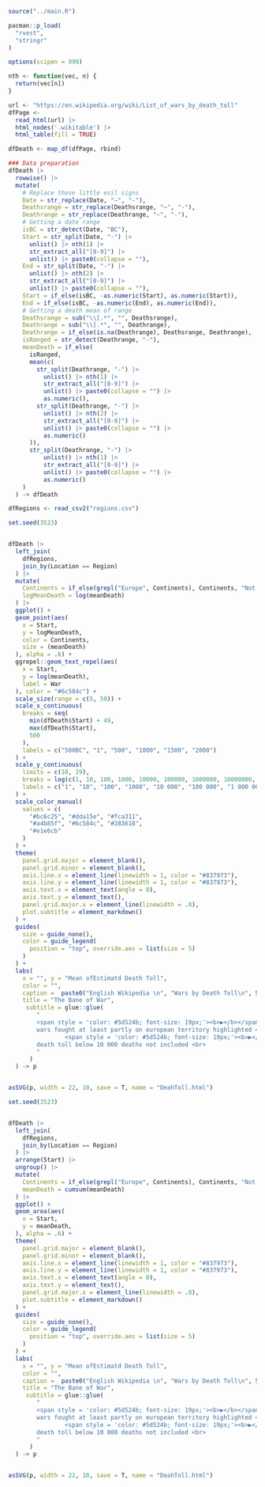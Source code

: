 ```r
source("../main.R")

pacman::p_load(
  "rvest",
  "stringr"
)

options(scipen = 999)
```

```r
nth <- function(vec, n) {
  return(vec[n])
}

```


```r
url <- "https://en.wikipedia.org/wiki/List_of_wars_by_death_toll"
dfPage <- 
  read_html(url) |>
  html_nodes('.wikitable') |>
  html_table(fill = TRUE)

dfDeath <- map_df(dfPage, rbind)
```

```r
### Data preparation
dfDeath |>
  rowwise() |>
  mutate(
    # Replace those little evil signs
    Date = str_replace(Date, "–", "-"),
    Deathsrange = str_replace(Deathsrange, "–", "-"),
    Deathrange = str_replace(Deathrange, "–", "-"),
    # Getting a date range
    isBC = str_detect(Date, "BC"),
    Start = str_split(Date, "-") |>
      unlist() |> nth(1) |>
      str_extract_all("[0-9]") |>
      unlist() |> paste0(collapse = ""),
    End = str_split(Date, "-") |>
      unlist() |> nth(2) |>
      str_extract_all("[0-9]") |>
      unlist() |> paste0(collapse = ""),
    Start = if_else(isBC, -as.numeric(Start), as.numeric(Start)),
    End = if_else(isBC, -as.numeric(End), as.numeric(End)),
    # Getting a death mean of range
    Deathsrange = sub("\\[.*", "", Deathsrange),
    Deathrange = sub("\\[.*", "", Deathrange),
    Deathrange = if_else(is.na(Deathrange), Deathsrange, Deathrange),
    isRanged = str_detect(Deathrange, "-"),
    meanDeath = if_else(
      isRanged,
      mean(c(
        str_split(Deathrange, "-") |>
          unlist() |> nth(1) |>
          str_extract_all("[0-9]") |>
          unlist() |> paste0(collapse = "") |>
          as.numeric(),
        str_split(Deathrange, "-") |>
          unlist() |> nth(2) |>
          str_extract_all("[0-9]") |>
          unlist() |> paste0(collapse = "") |>
          as.numeric()
      )),
      str_split(Deathrange, "-") |>
          unlist() |> nth(1) |>
          str_extract_all("[0-9]") |>
          unlist() |> paste0(collapse = "") |>
          as.numeric()
    )
  ) -> dfDeath
```
```r
dfRegions <- read_csv2("regions.csv")
```


```r
set.seed(3523)


dfDeath |>
  left_join(
    dfRegions,
    join_by(Location == Region)
  ) |>
  mutate(
    Continents = if_else(grepl("Europe", Continents), Continents, "Not Europe"),
    logMeanDeath = log(meanDeath)
  ) |>
  ggplot() +
  geom_point(aes(
    x = Start,
    y = logMeanDeath,
    color = Continents,
    size = (meanDeath)
  ), alpha = .6) +
  ggrepel::geom_text_repel(aes(
    x = Start,
    y = log(meanDeath),
    label = War
  ), color = "#6c584c") +
  scale_size(range = c(5, 50)) +
  scale_x_continuous(
    breaks = seq(
      min(dfDeath$Start) + 49,
      max(dfDeath$Start),
      500
    ),
    labels = c("500BC", "1", "500", "1000", "1500", "2000")
  ) +
  scale_y_continuous(
    limits = c(10, 19),
    breaks = log(c(1, 10, 100, 1000, 10000, 100000, 1000000, 10000000, 100000000)),
    labels = c("1", "10", "100", "1000", "10 000", "100 000", "1 000 000", "10 000 000", "100 000 000")
  ) +
  scale_color_manual(
    values = c(
      "#bc6c25", "#dda15e", "#fca311",
      "#a4b85f", "#6c584c", "#283618",
      "#e1e6cb"
    )
  ) +
  theme(
    panel.grid.major = element_blank(),
    panel.grid.minor = element_blank(),
    axis.line.x = element_line(linewidth = 1, color = "#837973"),
    axis.line.y = element_line(linewidth = 1, color = "#837973"),
    axis.text.x = element_text(angle = 0),
    axis.text.y = element_text(),
    panel.grid.major.x = element_line(linewidth = .8),
    plot.subtitle = element_markdown()
  ) +
  guides(
    size = guide_none(),
    color = guide_legend(
      position = "top", override.aes = list(size = 5)
    )
  ) +
  labs(
    x = "", y = "Mean ofEstimatd Death Toll",
    color = "",
    caption =  paste0("English Wikipedia \n", "Wars by Death Toll\n", Sys.Date(), "\nMK"),
    title = "The Bane of War",
     subtitle = glue::glue(
        "
        <span style = 'color: #5d524b; font-size: 19px;'><b>▶</b></span> 
        wars fought at least partly on european territory highlighted <br>
                <span style = 'color: #5d524b; font-size: 19px;'><b>▶</b></span> 
        death toll below 10 000 deaths not included <br>
        "
      )
  ) -> p


asSVG(p, width = 22, 10, save = T, name = "DeahToll.html")
```

```r
set.seed(3523)


dfDeath |>
  left_join(
    dfRegions,
    join_by(Location == Region)
  ) |>
  arrange(Start) |>
  ungroup() |>
  mutate(
    Continents = if_else(grepl("Europe", Continents), Continents, "Not Europe"),
    meanDeath = cumsum(meanDeath)
  ) |>
  ggplot() +
  geom_area(aes(
    x = Start,
    y = meanDeath,
  ), alpha = .6) +
  theme(
    panel.grid.major = element_blank(),
    panel.grid.minor = element_blank(),
    axis.line.x = element_line(linewidth = 1, color = "#837973"),
    axis.line.y = element_line(linewidth = 1, color = "#837973"),
    axis.text.x = element_text(angle = 0),
    axis.text.y = element_text(),
    panel.grid.major.x = element_line(linewidth = .8),
    plot.subtitle = element_markdown()
  ) +
  guides(
    size = guide_none(),
    color = guide_legend(
      position = "top", override.aes = list(size = 5)
    )
  ) +
  labs(
    x = "", y = "Mean ofEstimatd Death Toll",
    color = "",
    caption =  paste0("English Wikipedia \n", "Wars by Death Toll\n", Sys.Date(), "\nMK"),
    title = "The Bane of War",
     subtitle = glue::glue(
        "
        <span style = 'color: #5d524b; font-size: 19px;'><b>▶</b></span> 
        wars fought at least partly on european territory highlighted <br>
                <span style = 'color: #5d524b; font-size: 19px;'><b>▶</b></span> 
        death toll below 10 000 deaths not included <br>
        "
      )
  ) -> p


asSVG(p, width = 22, 10, save = T, name = "DeahToll.html")
```

